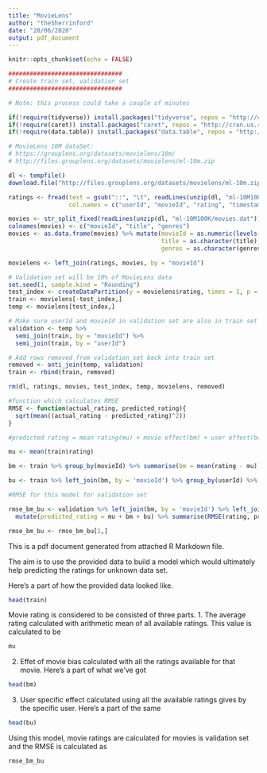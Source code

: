 ```yaml
---
title: "MovieLens"
author: "theSherrinford"
date: "20/06/2020"
output: pdf_document
---
```


```r
knitr::opts_chunk$set(echo = FALSE)
```

```r
################################
# Create train set, validation set 
################################

# Note: this process could take a couple of minutes

if(!require(tidyverse)) install.packages("tidyverse", repos = "http://cran.us.r-project.org")
if(!require(caret)) install.packages("caret", repos = "http://cran.us.r-project.org")
if(!require(data.table)) install.packages("data.table", repos = "http://cran.us.r-project.org")

# MovieLens 10M dataSet:
# https://grouplens.org/datasets/movielens/10m/
# http://files.grouplens.org/datasets/movielens/ml-10m.zip

dl <- tempfile()
download.file("http://files.grouplens.org/datasets/movielens/ml-10m.zip", dl)

ratings <- fread(text = gsub("::", "\t", readLines(unzip(dl, "ml-10M100K/ratings.dat"))),
                 col.names = c("userId", "movieId", "rating", "timestamp"))

movies <- str_split_fixed(readLines(unzip(dl, "ml-10M100K/movies.dat")), "\\::", 3)
colnames(movies) <- c("movieId", "title", "genres")
movies <- as.data.frame(movies) %>% mutate(movieId = as.numeric(levels(movieId))[movieId],
                                           title = as.character(title),
                                           genres = as.character(genres))

movielens <- left_join(ratings, movies, by = "movieId")

# Validation set will be 10% of MovieLens data
set.seed(1, sample.kind = "Rounding")
test_index <- createDataPartition(y = movielens$rating, times = 1, p = 0.1, list = FALSE)
train <- movielens[-test_index,]
temp <- movielens[test_index,]

# Make sure userId and movieId in validation set are also in train set
validation <- temp %>% 
  semi_join(train, by = "movieId") %>%
  semi_join(train, by = "userId")

# Add rows removed from validation set back into train set
removed <- anti_join(temp, validation)
train <- rbind(train, removed)

rm(dl, ratings, movies, test_index, temp, movielens, removed)

#function which calculates RMSE
RMSE <- function(actual_rating, predicted_rating){
  sqrt(mean((actual_rating - predicted_rating)^2))
}

#predicted rating = mean rating(mu) + movie effect(bm) + user effect(bu)

mu <- mean(train$rating)

bm <- train %>% group_by(movieId) %>% summarise(bm = mean(rating - mu))

bu <- train %>% left_join(bm, by = 'movieId') %>% group_by(userId) %>% summarise(bu = mean(rating - bm - mu))

#RMSE for this model for validation set

rmse_bm_bu <- validation %>% left_join(bm, by = 'movieId') %>% left_join(bu, by = 'userId') %>% 
  mutate(predicted_rating = mu + bm + bu) %>% summarise(RMSE(rating, predicted_rating))

rmse_bm_bu <- rmse_bm_bu[1,]
```

This is a pdf document generated from attached R Markdown file.

The aim is to use the provided data to build a model which would ultimately help predicting the ratings for unknown data set.

Here's a part of how the provided data looked like.
```r
head(train)
```
Movie rating is considered to be consisted of three parts.
1. The average rating calculated with arithmetic mean of all available ratings.
This value is calculated to be
```r
mu
```
2. Effet of movie bias calculated with all the ratings available for that movie.
Here's a part of what we've got
```r
head(bm)
```
3. User specific effect calculated using all the available ratings gives by the specific user.
Here's a part of the same
```r
head(bu)
```

Using this model, movie ratings are calculated for movies is validation set and the RMSE is calculated as
```r
rmse_bm_bu
```